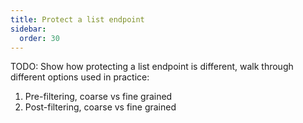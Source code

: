```yaml
---
title: Protect a list endpoint
sidebar:
  order: 30
---
```


TODO: Show how protecting a list endpoint is different, walk through different options used in practice:

1. Pre-filtering, coarse vs fine grained
2. Post-filtering, coarse vs fine grained